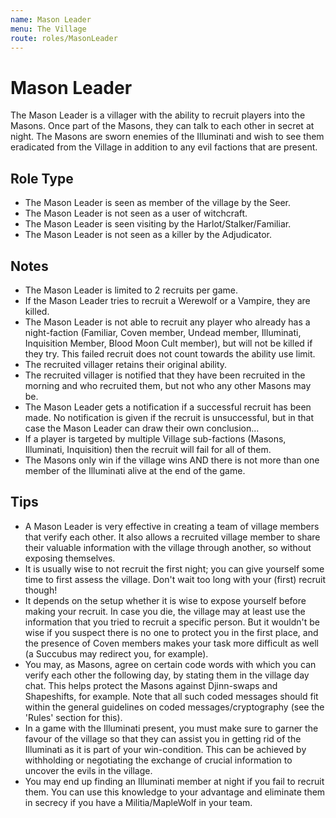 ```yaml
---
name: Mason Leader
menu: The Village
route: roles/MasonLeader
---
```


# Mason Leader

The Mason Leader is a villager with the ability to recruit players into the Masons. Once part of the Masons, they can talk to each other in secret at night. The Masons are sworn enemies of the Illuminati and wish to see them eradicated from the Village in addition to any evil factions that are present.

## Role Type

- The Mason Leader is seen as member of the village by the Seer.
- The Mason Leader is not seen as a user of witchcraft.
- The Mason Leader is seen visiting by the Harlot/Stalker/Familiar.
- The Mason Leader is not seen as a killer by the Adjudicator.

## Notes

- The Mason Leader is limited to 2 recruits per game.
- If the Mason Leader tries to recruit a Werewolf or a Vampire, they are killed.
- The Mason Leader is not able to recruit any player who already has a night-faction (Familiar, Coven member, Undead member, Illuminati, Inquisition Member, Blood Moon Cult member), but will not be killed if they try. This failed recruit does not count towards the ability use limit.
- The recruited villager retains their original ability.
- The recruited villager is notified that they have been recruited in the morning and who recruited them, but not who any other Masons may be.
- The Mason Leader gets a notification if a successful recruit has been made. No notification is given if the recruit is unsuccessful, but in that case the Mason Leader can draw their own conclusion...
- If a player is targeted by multiple Village sub-factions (Masons, Illuminati, Inquisition) then the recruit will fail for all of them.
- The Masons only win if the village wins AND there is not more than one member of the Illuminati alive at the end of the game.

## Tips

- A Mason Leader is very effective in creating a team of village members that verify each other. It also allows a recruited village member to share their valuable information with the village through another, so without exposing themselves.
- It is usually wise to not recruit the first night; you can give yourself some time to first assess the village. Don't wait too long with your (first) recruit though!
- It depends on the setup whether it is wise to expose yourself before making your recruit. In case you die, the village may at least use the information that you tried to recruit a specific person. But it wouldn't be wise if you suspect there is no one to protect you in the first place, and the presence of Coven members makes your task more difficult as well (a Succubus may redirect you, for example).
- You may, as Masons, agree on certain code words with which you can verify each other the following day, by stating them in the village day chat. This helps protect the Masons against Djinn-swaps and Shapeshifts, for example. Note that all such coded messages should fit within the general guidelines on coded messages/cryptography (see the 'Rules' section for this).
- In a game with the Illuminati present, you must make sure to garner the favour of the village so that they can assist you in getting rid of the Illuminati as it is part of your win-condition. This can be achieved by withholding or negotiating the exchange of crucial information to uncover the evils in the village.
- You may end up finding an Illuminati member at night if you fail to recruit them. You can use this knowledge to your advantage and eliminate them in secrecy if you have a Militia/MapleWolf in your team.
